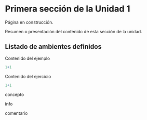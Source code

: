 # Primera sección de la Unidad 1

::: en-construccion
Página en construcción.
:::

::: presentacion-capitulo
Resumen o presentación del contenido de esta sección de la unidad.
:::

## Listado de ambientes definidos

::: ejemplo
Contenido del ejemplo

```r
1+1
```
:::

::: ejercicio
Contenido del ejercicio

```r
1+1
```
:::


::: concepto
concepto
:::


::: info
info
:::


::: comentario
comentario
:::






